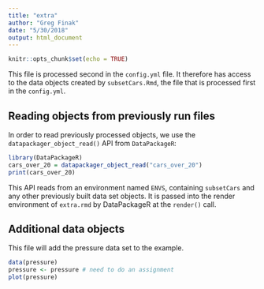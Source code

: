 ```yaml
---
title: "extra"
author: "Greg Finak"
date: "5/30/2018"
output: html_document
---
```


```r
knitr::opts_chunk$set(echo = TRUE)
```

This file is processed second in the `config.yml` file. It therefore has access to the data objects
created by `subsetCars.Rmd`, the file that is processed first in the `config.yml`.

## Reading objects from previously run files

In order to read previously processed objects, we use the `datapackager_object_read()` API from `DataPackageR`:


```r
library(DataPackageR)
cars_over_20 = datapackager_object_read("cars_over_20")
print(cars_over_20)
```

This API reads from an environment named `ENVS`, containing `subsetCars` and any other previously built data set objects. It is passed into the render environment of `extra.rmd` by DataPackageR at the `render()` call. 

## Additional data objects

This file will add the pressure data set to the example.

```r
data(pressure)
pressure <- pressure # need to do an assignment
plot(pressure)
```

